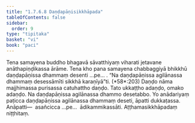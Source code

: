 ```yaml
---
title: "1.7.6.8 Daṇḍapāṇisikkhāpada"
tableOfContents: false
sidebar:
  order: 9
type: "tipitaka"
basket: "vi"
book: "paci"
---
```



<DynamicBreadcrumb />

<Division number="635" book="paci">

<Paragraph number="1984" book="paci">
Tena samayena buddho bhagavā sāvatthiyaṃ viharati jetavane anāthapiṇḍikassa ārāme. Tena kho pana samayena chabbaggiyā bhikkhū daṇḍapāṇissa dhammaṃ desenti …pe… .
</Paragraph>

<Paragraph number="1985" book="paci">
<Emphasis>“Na daṇḍapāṇissa agilānassa dhammaṃ desessāmīti sikkhā karaṇīyā”</Emphasis>ti. (*58*:<Emphasis>203</Emphasis>)
</Paragraph>

<Paragraph number="1986" book="paci">
<Emphasis>Daṇḍo</Emphasis> nāma majjhimassa purisassa catuhattho daṇḍo. Tato ukkaṭṭho adaṇḍo, omako adaṇḍo.
</Paragraph>

<Paragraph number="1987" book="paci">
Na daṇḍapāṇissa agilānassa dhammo desetabbo. Yo anādariyaṃ paṭicca daṇḍapāṇissa agilānassa dhammaṃ deseti, āpatti dukkaṭassa.
</Paragraph>

<Paragraph number="1988" book="paci">
Anāpatti—  asañcicca …pe…  ādikammikassāti.

</Paragraph>
</Division>

<Paragraph number="1989" type="center" book="paci">
Aṭṭhamasikkhāpadaṃ niṭṭhitaṃ.
</Paragraph>